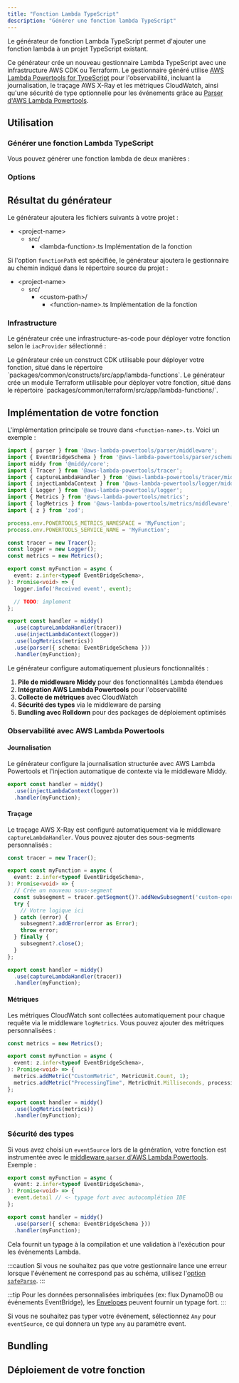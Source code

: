 ```yaml
---
title: "Fonction Lambda TypeScript"
description: "Générer une fonction lambda TypeScript"
---
```





Le générateur de fonction Lambda TypeScript permet d'ajouter une fonction lambda à un projet TypeScript existant.

Ce générateur crée un nouveau gestionnaire Lambda TypeScript avec une infrastructure AWS CDK ou Terraform. Le gestionnaire généré utilise [AWS Lambda Powertools for TypeScript](https://docs.powertools.aws.dev/lambda/typescript/latest/) pour l'observabilité, incluant la journalisation, le traçage AWS X-Ray et les métriques CloudWatch, ainsi qu'une sécurité de type optionnelle pour les événements grâce au [Parser d'AWS Lambda Powertools](https://docs.powertools.aws.dev/lambda/typescript/latest/utilities/parser/).

## Utilisation

### Générer une fonction Lambda TypeScript

Vous pouvez générer une fonction lambda de deux manières :

<RunGenerator generator="ts#lambda-function" />

### Options

<GeneratorParameters generator="ts#lambda-function" />

## Résultat du générateur

Le générateur ajoutera les fichiers suivants à votre projet :

<FileTree>

- \<project-name>
  - src/
    - \<lambda-function>.ts Implémentation de la fonction

</FileTree>

Si l'option `functionPath` est spécifiée, le générateur ajoutera le gestionnaire au chemin indiqué dans le répertoire source du projet :

<FileTree>

- \<project-name>
  - src/
    - \<custom-path>/
      - \<function-name>.ts Implémentation de la fonction

</FileTree>

### Infrastructure

<Snippet name="shared-constructs" />

Le générateur crée une infrastructure-as-code pour déployer votre fonction selon le `iacProvider` sélectionné :

<Infrastructure>
<Fragment slot="cdk">
Le générateur crée un construct CDK utilisable pour déployer votre fonction, situé dans le répertoire `packages/common/constructs/src/app/lambda-functions`.
</Fragment>
<Fragment slot="terraform">
Le générateur crée un module Terraform utilisable pour déployer votre fonction, situé dans le répertoire `packages/common/terraform/src/app/lambda-functions/<function-name>`.
</Fragment>
</Infrastructure>

## Implémentation de votre fonction

L'implémentation principale se trouve dans `<function-name>.ts`. Voici un exemple :

```typescript
import { parser } from '@aws-lambda-powertools/parser/middleware';
import { EventBridgeSchema } from '@aws-lambda-powertools/parser/schemas';
import middy from '@middy/core';
import { Tracer } from '@aws-lambda-powertools/tracer';
import { captureLambdaHandler } from '@aws-lambda-powertools/tracer/middleware';
import { injectLambdaContext } from '@aws-lambda-powertools/logger/middleware';
import { Logger } from '@aws-lambda-powertools/logger';
import { Metrics } from '@aws-lambda-powertools/metrics';
import { logMetrics } from '@aws-lambda-powertools/metrics/middleware';
import { z } from 'zod';

process.env.POWERTOOLS_METRICS_NAMESPACE = 'MyFunction';
process.env.POWERTOOLS_SERVICE_NAME = 'MyFunction';

const tracer = new Tracer();
const logger = new Logger();
const metrics = new Metrics();

export const myFunction = async (
  event: z.infer<typeof EventBridgeSchema>,
): Promise<void> => {
  logger.info('Received event', event);

  // TODO: implement
};

export const handler = middy()
  .use(captureLambdaHandler(tracer))
  .use(injectLambdaContext(logger))
  .use(logMetrics(metrics))
  .use(parser({ schema: EventBridgeSchema }))
  .handler(myFunction);

```

Le générateur configure automatiquement plusieurs fonctionnalités :

1. **Pile de middleware Middy** pour des fonctionnalités Lambda étendues
2. **Intégration AWS Lambda Powertools** pour l'observabilité
3. **Collecte de métriques** avec CloudWatch
4. **Sécurité des types** via le middleware de parsing
5. **Bundling avec Rolldown** pour des packages de déploiement optimisés

### Observabilité avec AWS Lambda Powertools

#### Journalisation

Le générateur configure la journalisation structurée avec AWS Lambda Powertools et l'injection automatique de contexte via le middleware Middy.

```typescript
export const handler = middy()
  .use(injectLambdaContext(logger))
  .handler(myFunction);
```

#### Traçage

Le traçage AWS X-Ray est configuré automatiquement via le middleware `captureLambdaHandler`. Vous pouvez ajouter des sous-segments personnalisés :

```typescript
const tracer = new Tracer();

export const myFunction = async (
  event: z.infer<typeof EventBridgeSchema>,
): Promise<void> => {
  // Crée un nouveau sous-segment
  const subsegment = tracer.getSegment()?.addNewSubsegment('custom-operation');
  try {
    // Votre logique ici
  } catch (error) {
    subsegment?.addError(error as Error);
    throw error;
  } finally {
    subsegment?.close();
  }
};

export const handler = middy()
  .use(captureLambdaHandler(tracer))
  .handler(myFunction);
```

#### Métriques

Les métriques CloudWatch sont collectées automatiquement pour chaque requête via le middleware `logMetrics`. Vous pouvez ajouter des métriques personnalisées :

```typescript
const metrics = new Metrics();

export const myFunction = async (
  event: z.infer<typeof EventBridgeSchema>,
): Promise<void> => {
  metrics.addMetric("CustomMetric", MetricUnit.Count, 1);
  metrics.addMetric("ProcessingTime", MetricUnit.Milliseconds, processingTime);
};

export const handler = middy()
  .use(logMetrics(metrics))
  .handler(myFunction);
```

### Sécurité des types

Si vous avez choisi un `eventSource` lors de la génération, votre fonction est instrumentée avec le [middleware `parser` d'AWS Lambda Powertools](https://docs.powertools.aws.dev/lambda/typescript/latest/utilities/parser/). Exemple :

```typescript {4}
export const myFunction = async (
  event: z.infer<typeof EventBridgeSchema>,
): Promise<void> => {
  event.detail // <- typage fort avec autocomplétion IDE
};

export const handler = middy()
  .use(parser({ schema: EventBridgeSchema }))
  .handler(myFunction);
```

Cela fournit un typage à la compilation et une validation à l'exécution pour les événements Lambda.

:::caution
Si vous ne souhaitez pas que votre gestionnaire lance une erreur lorsque l'événement ne correspond pas au schéma, utilisez l'[option `safeParse`](https://docs.powertools.aws.dev/lambda/typescript/latest/utilities/parser/#safe-parsing).
:::

:::tip
Pour les données personnalisées imbriquées (ex: flux DynamoDB ou événements EventBridge), les [Envelopes](https://docs.powertools.aws.dev/lambda/typescript/latest/utilities/parser/#envelopes) peuvent fournir un typage fort.
:::

Si vous ne souhaitez pas typer votre événement, sélectionnez `Any` pour `eventSource`, ce qui donnera un type `any` au paramètre event.

## Bundling

<Snippet name="ts-bundle" />

## Déploiement de votre fonction

<Snippet name="lambda-function/deploying-your-function" parentHeading="Déploiement de votre fonction" />